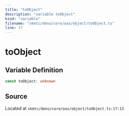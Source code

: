 ```yaml
---
title: "toObject"
description: "variable toObject"
kind: "variable"
filename: "skmtc/deno/core/oas/object/toObject.ts"
line: 17
---
```


# toObject

## Variable Definition

```typescript
const toObject: unknown
```

## Source

Located at `skmtc/deno/core/oas/object/toObject.ts:17:13`
